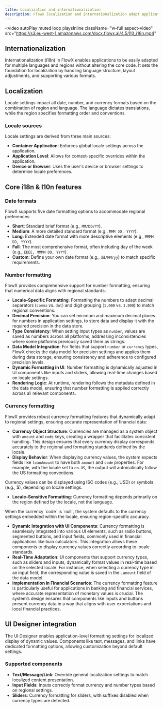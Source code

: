 ```yaml
---
title: Localization and internationalization
description: FlowX localization and internationalization adapt applications to different languages, regions, and formats, enhancing the user experience with dynamic date, number and currency formatting.
---
```



<video
  autoPlay
  muted
  loop
  playsInline
  className="w-full aspect-video"
  src="https://s3.eu-west-1.amazonaws.com/docx.flowx.ai/4.5/l10_i18n.mp4"
></video>

## Internationalization

Internationalization (i18n) in FlowX enables applications to be easily adapted for multiple languages and regions without altering the core code. It sets the foundation for localization by handling language structure, layout adjustments, and supporting various formats.

## Localization

Locale settings impact all date, number, and currency formats based on the combination of region and language. The language dictates translations, while the region specifies formatting order and conventions.

### Locale sources

Locale settings are derived from three main sources:

* **Container Application**: Enforces global locale settings across the application.
* **Application Level**: Allows for context-specific overrides within the application.
* **Device or Browser**: Uses the user's device or browser settings to determine locale preferences.

## Core i18n & l10n features

### Date formats

FlowX supports five date formatting options to accommodate regional preferences:

- **Short**: Standard brief format (e.g., `MM/DD/YY`).
- **Medium**: A more detailed standard format (e.g., `MMM DD, YYYY`).
- **Long**: Extended date format with more descriptive elements (e.g., `MMMM DD, YYYY`).
- **Full**: The most comprehensive format, often including day of the week (e.g., `EEEE, MMMM DD, YYYY`).
- **Custom**: Define your own date format (e.g., `dd/MM/yy`) to match specific requirements.

### Number formatting

FlowX provides comprehensive support for number formatting, ensuring that numerical data aligns with regional standards:

- **Locale-Specific Formatting**: Formatting the numbers to adapt decimal separators (`comma` vs. `dot`) and digit grouping (`1,000` vs. `1.000`) to match regional conventions.
- **Decimal Precision**: You can set minimum and maximum decimal places for numbers in application settings, to store data and display it with the required precision in the data store.
- **Type Consistency**: When setting input types as `number`, values are saved as numbers across all platforms, addressing inconsistencies where some platforms previously saved them as strings.
- **Data Model Integration**: For fields that support `number` or `currency` types, FlowX checks the data model for precision settings and applies them during data storage, ensuring consistency and adherence to configured precision levels.
- **Dynamic Formatting in UI**: Number formatting is dynamically adjusted in UI components like inputs and sliders, allowing real-time changes based on locale settings.
- **Rendering Logic**: At runtime, rendering follows the metadata defined in the data model, ensuring that number formatting is applied correctly across all relevant components.

### Currency formatting

FlowX provides robust currency formatting features that dynamically adapt to regional settings, ensuring accurate representation of financial data:

- **Currency Object Structure**: Currencies are managed as a system object with `amount` and `code` keys, creating a wrapper that facilitates consistent handling. This design ensures that every currency display corresponds accurately to the regional and formatting standards defined by the locale.
- **Display Behavior**: When displaying currency values, the system expects fields like `loanAmount` to have both `amount` and `code` properties. For example, with the locale set to `en-US`, the output will automatically follow the US formatting conventions.

<Info>
Currency values can be displayed using ISO codes (e.g., USD) or symbols (e.g., $), depending on locale settings. 
</Info>

- **Locale-Sensitive Formatting**: Currency formatting depends primarily on the region defined by the locale, not the language. 

<Info>
When the currency `code` is `null`, the system defaults to the currency settings embedded within the locale, ensuring region-specific accuracy.
</Info>

- **Dynamic Integration with UI Components**: Currency formatting is seamlessly integrated into various UI elements, such as radio buttons, segmented buttons, and input fields, commonly used in financial applications like loan calculators. This integration allows these components to display currency values correctly according to locale standards.
- **Real-Time Adaptation**: UI components that support currency types, such as sliders and inputs, dynamically format values in real-time based on the selected locale. For instance, when selecting a currency type in an input field, the corresponding value is saved in the `.amount` field of the data model.
- **Implementation in Financial Scenarios**: The currency formatting feature is particularly useful for applications in banking and financial services, where accurate representation of monetary values is crucial. The system’s design ensures that components like inputs and buttons present currency data in a way that aligns with user expectations and local financial practices.

## UI Designer integration

The UI Designer enables application-level formatting settings for localized display of dynamic values. Components like text, messages, and links have dedicated formatting options, allowing customization beyond default settings.

### Supported components

* **Text/Message/Link**: Override general localization settings to match localized content presentation.
* **Input Fields**: Inputs correctly format currency and number types based on regional settings.
* **Sliders**: Currency formatting for sliders, with suffixes disabled when currency types are detected.